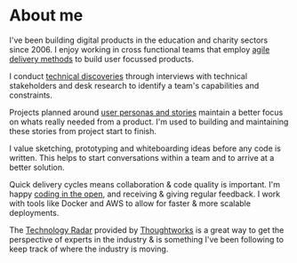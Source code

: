 
# About me
I've been building digital products in the education and charity sectors since 2006.  I enjoy working in cross functional teams that employ <a href="https://www.gov.uk/service-manual/agile-delivery">agile delivery methods</a> to build user focussed products.

<Section>
    <Heading tag='h2' className='subheading h5' text='Ways of working' />
    <Heading tag='h3' className='subheading h6' text='Scope' />
    <p>I conduct <a href="https://technology.blog.gov.uk/2016/02/08/the-role-of-an-architect-in-discovery/">technical discoveries</a> through interviews with technical stakeholders and desk research to identify a team's capabilities and constraints.</p> 
    <Heading tag='h3' className='subheading h6' text='Plan' />
    <p>Projects planned around <a href="https://www.gov.uk/service-manual/user-research/understanding-users-who-dont-use-digital-services">user personas and stories</a> maintain a better focus on whats really needed from a product.  I'm used to building and maintaining these stories from project start to finish.</p>
    <Heading tag='h3' className='subheading h6' text='Prototype' />
    <p>I value sketching, prototyping and whiteboarding ideas before any code is written.  This helps to start conversations within a team and to arrive at a better solution.</p>
    <Heading tag='h3' className='subheading h6' text='Deliver' />
    <p>Quick delivery cycles means collaboration & code quality is important.  I'm happy <a target="_blank" href="https://gds.blog.gov.uk/2017/09/04/the-benefits-of-coding-in-the-open/">coding in the open</a>, and receiving & giving regular feedback.  I work with tools like Docker and AWS to allow for faster & more scalable deployments.</p>
</Section>

<Section>
    <Heading tag='h2' className='subheading h5' text='Tech radar' />
    <p>The <a href="https://www.thoughtworks.com/radar">Technology Radar</a> provided by <a href='https://www.thoughtworks.com'>Thoughtworks</a> is a great way to get the perspective of experts in the industry & is something I've been following to keep track of where the industry is moving.</p>
</Section>
